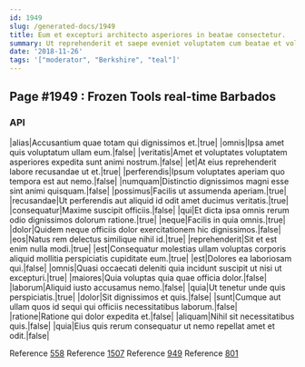 ```yaml
---
id: 1949
slug: /generated-docs/1949
title: Eum et excepturi architecto asperiores in beatae consectetur.
summary: Ut reprehenderit et saepe eveniet voluptatem cum beatae et voluptatem.
date: '2018-11-26'
tags: '["moderator", "Berkshire", "teal"]'
---
```


## Page #1949 : Frozen Tools real-time Barbados
### API

|alias|Accusantium quae totam qui dignissimos et.|true|
|omnis|Ipsa amet quis voluptatum ullam eum.|false|
|veritatis|Amet et voluptates voluptatem asperiores expedita sunt animi nostrum.|false|
|et|At eius reprehenderit labore recusandae ut et.|true|
|perferendis|Ipsum voluptates aperiam quo tempora est aut nemo.|false|
|numquam|Distinctio dignissimos magni esse sint animi quisquam.|false|
|possimus|Facilis ut assumenda aperiam.|true|
|recusandae|Ut perferendis aut aliquid id odit amet ducimus veritatis.|true|
|consequatur|Maxime suscipit officiis.|false|
|qui|Et dicta ipsa omnis rerum odio dignissimos dolorum ratione.|true|
|neque|Facilis in quia omnis.|true|
|dolor|Quidem neque officiis dolor exercitationem hic dignissimos.|false|
|eos|Natus rem delectus similique nihil id.|true|
|reprehenderit|Sit et est enim nulla modi.|true|
|est|Consequatur molestias ullam voluptas corporis aliquid mollitia perspiciatis cupiditate eum.|true|
|est|Dolores ea laboriosam qui.|false|
|omnis|Quasi occaecati deleniti quia incidunt suscipit ut nisi ut excepturi.|true|
|maiores|Quia voluptas quia quae officia dolor.|false|
|laborum|Aliquid iusto accusamus nemo.|false|
|quia|Ut tenetur unde quis perspiciatis.|true|
|dolor|Sit dignissimos et quis.|false|
|sunt|Cumque aut ullam quos id sequi qui officiis necessitatibus laborum.|false|
|ratione|Ratione qui dolor expedita et.|false|
|aliquam|Nihil sit necessitatibus quis.|false|
|quia|Eius quis rerum consequatur ut nemo repellat amet et odit.|false|

Reference [558](/generated-docs/558)
Reference [1507](/generated-docs/1507)
Reference [949](/generated-docs/949)
Reference [801](/generated-docs/801)



